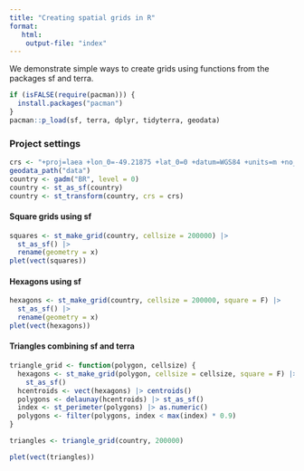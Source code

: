 ```yaml
---
title: "Creating spatial grids in R"
format:
   html: 
    output-file: "index"
---
```


We demonstrate simple ways to create grids using functions from the packages sf and terra.

```r
if (isFALSE(require(pacman))) {
  install.packages("pacman")
}
pacman::p_load(sf, terra, dplyr, tidyterra, geodata)
```

### Project settings

```r
crs <- "+proj=laea +lon_0=-49.21875 +lat_0=0 +datum=WGS84 +units=m +no_defs"
geodata_path("data")
country <- gadm("BR", level = 0)
country <- st_as_sf(country)
country <- st_transform(country, crs = crs)
```

#### Square grids using sf

```r
squares <- st_make_grid(country, cellsize = 200000) |>
  st_as_sf() |>
  rename(geometry = x)
plet(vect(squares))
```

#### Hexagons using sf

```r
hexagons <- st_make_grid(country, cellsize = 200000, square = F) |>
  st_as_sf() |>
  rename(geometry = x)
plet(vect(hexagons))
```

#### Triangles combining sf and terra

```r
triangle_grid <- function(polygon, cellsize) {
  hexagons <- st_make_grid(polygon, cellsize = cellsize, square = F) |>
    st_as_sf()
  hcentroids <- vect(hexagons) |> centroids()
  polygons <- delaunay(hcentroids) |> st_as_sf()
  index <- st_perimeter(polygons) |> as.numeric()
  polygons <- filter(polygons, index < max(index) * 0.9)
}

triangles <- triangle_grid(country, 200000)

plet(vect(triangles))
```
